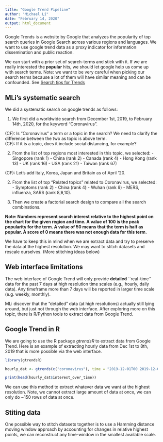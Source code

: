 ```yaml
---
title: "Google Trend Pipeline"
author: "Michael Li"
date: "February 14, 2020"
output: html_document
---
```


Google Trends is a website by Google that analyzes the popularity of top search queries in Google Search across various regions and languages. 
We want to use google trend data as a proxy indicator for information dissemination and public reaction.

We can start with a prior set of search-terms and stick with it.
If we are really interested the __popular__ hits, we should let google help us come up with search terms.
Note: we want to be very careful when picking our search terms because a lot of them will have similar meaning and can be confounded. See [Search tips for Trends](https://support.google.com/trends/answer/4359582?hl=en&ref_topic=4365530)

## MLi's systematic search
We did a systematic search on google trends as follows:

  1. We first did a worldwide search from December 1st, 2019, to February 14th, 2020, for the keyword "Coronavirus".
  
(CF):  Is "Coronavirus" a term or a topic in the search?  We need to clarify the difference between the two as topic is above term.  
(CF):  If it is a topic, does it include social distancing, for example?
  
  2. From the list of top regions most interested in this topic, we selected: 
    - Singopore (rank 1)
    - China (rank 2)
    - Canada (rank 4)
    - Hong Kong (rank 13)
    - UK (rank 16)
    - USA (rank 21)
    - Taiwan (rank 67)
    
 (CF):  Let's add Italy, Korea, Japan and Britain as of April '20.

  2. From the list of top "Related topics" related to Coronavirus, we selected: 
    - Symptoms (rank 2)
    - China (rank 4)
    - Wuhan (rank 6)
    - MERS, influenza, SARS (rank 8,9,10).

  3. Then we create a factorial search design to compare all the search combinations.

__Note: Numbers represent search interest relative to the highest point on the chart for the given region and time. A value of 100 is the peak popularity for the term. A value of 50 means that the term is half as popular. A score of 0 means there was not enough data for this term.__

We have to keep this in mind when we are extract data and try to preserve the data at the highest resolution.
We may want to stitch datasets and rescale ourselves. (More stitching ideas below)

## Web interface limitations

The web interface of Google Trend will only provide __detailed__ ``real-time'' data for the past 7 days at high resolution time scales (e.g., hourly, daily data). 
Any timeframe more than 7 days will be reported in larger time scale (e.g. weekly, monthly). 

MLi discover that the "detailed" data (at high resolutions) actually still lying around, but just not through the web interface. After exploring more on this topic, there is R/Python tools to extract data from Google Trend.

## Google Trend in R

We are going to use the R package _gtrendsR_ to extract data from Google Trend.
Here is an example of extracting hourly data from Dec 1st to 8th, 2019 that is more possible via the web interface. 

```r
library(gtrendsR)

hourly_dat <- gtrends(c("coronavirus"), time = "2019-12-01T00 2019-12-08T00",tz=0)

print(head(hourly_dat$interest_over_time))
```

We can use this method to extract whatever data we want at the highest resolution. Note, we cannot extract large amount of data at once, we can only do ~150 rows of data at once. 

## Stiting data

One possible way to stitch datasets together is to use a Hamming distance moving window approach by accounting for changes in relative highest points, we can reconstruct any time-window in the smallest available scale.
